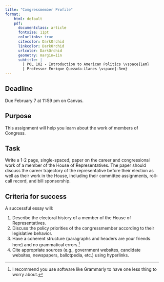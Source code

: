 ```yaml
---
title: "Comgressmember Profile"
format:
    html: default
    pdf: 
      documentclass: article
      fontsize: 11pt
      colorlinks: true
      citecolor: DarkOrchid
      linkcolor: DarkOrchid
      urlcolor: DarkOrchid
      geometry: margin=1in
      subtitle: | 
        | POL 102 - Introduction to American Politics \vspace{1em}
        | Professor Enrique Quezada-Llanes \vspace{-3em}
---
```


:::{.callout-important}
## Deadline

Due February 7 at 11:59 pm on Canvas.

:::



## Purpose

This assignment will help you learn about the work of members of Congress.


## Task

Write a 1-2 page, single-spaced, paper on the career and congressional work of a member of the House of Representatives. The paper should discuss the career trajectory of the representative before their election as well as their work in the House, including their committee assignments, roll-call record, and bill sponsorship.


## Criteria for success

A successful essay will:

1. Describe the electoral history of a member of the House of Representatives.
2. Discuss the policy priorities of the congressmember according to their legislative behavior.
3. Have a coherent structure (paragraphs and headers are your friends here) and no grammatical errors.^[I recommend you use software like Grammarly to have one less thing to worry about.]
4. Cite appropriate sources (e.g., government websites, candidate websites, newspapers, ballotpedia, etc.) using hyperlinks. 

